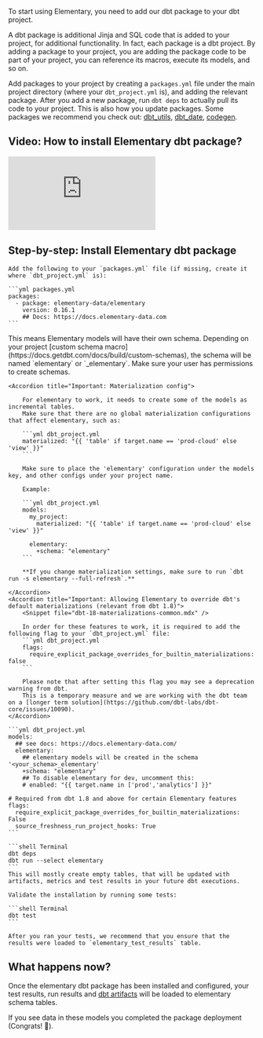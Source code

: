 To start using Elementary, you need to add our dbt package to your dbt project.

<Accordion title="What are dbt packages and packages.yml?">
A dbt package is additional Jinja and SQL code that is added to your project, for additional functionality. In fact, each package is a dbt project. By adding a package to your project, you are adding the package code to be part of your project, you can reference its macros, execute its models, and so on.

Add packages to your project by creating a `packages.yml` file under the main project directory (where your `dbt_project.yml` is), and adding the relevant package. After you add a new package, run `dbt deps` to actually pull its code to your project. This is also how you update packages.
Some packages we recommend you check out: [dbt_utils](https://github.com/dbt-labs/dbt-utils/tree/0.8.2/), [dbt_date](https://github.com/calogica/dbt-date/tree/0.5.4/), [codegen](https://github.com/dbt-labs/dbt-codegen/tree/0.5.0/).

</Accordion>

## Video: How to install Elementary dbt package?

<Frame>
  <div style={{ paddingBottom: "64.98194945848375%" }}>
    <iframe
      src="https://www.loom.com/embed/5cf1aaa0708f43a993f8a2945473c7ac"
      frameborder="0"
      webkitAllowFullscreen
      mozAllowFullScreen
      allowFullScreen
      style={{
        position: "absolute",
        top: 0,
        left: 0,
        width: "100%",
        height: "100%",
      }}
    ></iframe>
  </div>
</Frame>

## Step-by-step: Install Elementary dbt package

<Steps>
  <Step title="Add elementary to `packages.yml`">
    
    Add the following to your `packages.yml` file (if missing, create it where `dbt_project.yml` is):
    
    ```yml packages.yml
    packages:
      - package: elementary-data/elementary
        version: 0.16.1
        ## Docs: https://docs.elementary-data.com
    ```
  </Step>
  <Step title="Add to your `dbt_project.yml`">
    <Info>
        This means Elementary models will have their own schema.
        Depending on your project [custom schema macro](https://docs.getdbt.com/docs/build/custom-schemas), the schema will be named `elementary` or `<target_schema>_elementary`. 
        Make sure your user has permissions to create schemas.
    </Info>
    
    <Accordion title="Important: Materialization config">
        
        For elementary to work, it needs to create some of the models as incremental tables.
        Make sure that there are no global materialization configurations that affect elementary, such as:
        
        ```yml dbt_project.yml
        materialized: "{{ 'table' if target.name == 'prod-cloud' else 'view' }}"
        ```
        
        Make sure to place the 'elementary' configuration under the models key, and other configs under your project name.
        
        Example:
        
        ```yml dbt_project.yml
        models:
          my_project:
            materialized: "{{ 'table' if target.name == 'prod-cloud' else 'view' }}"
        
          elementary:
            +schema: "elementary"
        ```
        
        **If you change materialization settings, make sure to run `dbt run -s elementary --full-refresh`.**
        
    </Accordion>
    <Accordion title="Important: Allowing Elementary to override dbt's default materializations (relevant from dbt 1.8)">
        <Snippet file="dbt-18-materializations-common.mdx" />

        In order for these features to work, it is required to add the following flag to your `dbt_project.yml` file:
        ```yml dbt_project.yml
        flags:
          require_explicit_package_overrides_for_builtin_materializations: false
        ```

        Please note that after setting this flag you may see a deprecation warning from dbt.
        This is a temporary measure and we are working with the dbt team on a [longer term solution](https://github.com/dbt-labs/dbt-core/issues/10090).
    </Accordion>
    
    ```yml dbt_project.yml
    models:
      ## see docs: https://docs.elementary-data.com/
      elementary:
        ## elementary models will be created in the schema '<your_schema>_elementary'
        +schema: "elementary"
        ## To disable elementary for dev, uncomment this:
        # enabled: "{{ target.name in ['prod','analytics'] }}"
    
    # Required from dbt 1.8 and above for certain Elementary features
    flags:
      require_explicit_package_overrides_for_builtin_materializations: False
      source_freshness_run_project_hooks: True
    ```
  </Step>
  <Step title="Import the package and build Elementary models">

    ```shell Terminal
    dbt deps
    dbt run --select elementary
    ```
    This will mostly create empty tables, that will be updated with artifacts, metrics and test results in your future dbt executions.

  </Step>
  <Step title="Run tests">

    Validate the installation by running some tests:

    ```shell Terminal
    dbt test
    ```

    After you ran your tests, we recommend that you ensure that the results were loaded to `elementary_test_results` table.

  </Step>
</Steps>

## What happens now?

Once the elementary dbt package has been installed and configured, your test results, run results and [dbt artifacts](/dbt/dbt-artifacts) will be loaded to elementary schema tables.

If you see data in these models you completed the package deployment (Congrats! 🎉).
